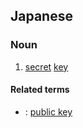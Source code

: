 ==Japanese==
{{ja-kanjitab|秘|密|鍵}}

===Noun===
{{ja-noun|ひみつかぎ}}

# {{lb|ja|cryptography|sort=ひみつかぎ}} [[secret]] [[key]]

====Related terms====
* {{ja-r|公開鍵|こうかいかぎ}}: [[public key]]